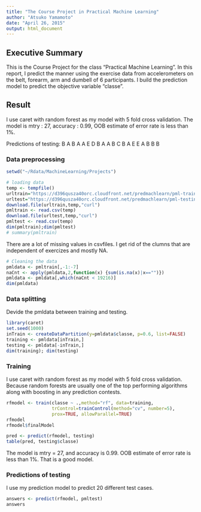 ```yaml
---
title: "The Course Project in Practical Machine Learning"
author: "Atsuko Yamamoto"
date: "April 26, 2015"
output: html_document
---
```

## Executive Summary
This is the Course Project for the class "Practical Machine Learning".
In this report, I predict the manner using the exercise data from accelerometers on the belt, forearm, arm and dumbell of  6 participants.
I build the prediction model to predict the objective variable "classe".

## Result
I use caret with random forest as my model with 5 fold cross validation. 
The model is mtry : 27, accuracy : 0.99, OOB estimate of  error rate is less than 1%. 

Predictions of testing:
B A B A A E D B A A B C B A E E A B B B

### Data preprocessing
```r
setwd("~/Rdata/MachineLearning/Projects")
```

```r
# loading data
temp <- tempfile()
urltrain="https://d396qusza40orc.cloudfront.net/predmachlearn/pml-training.csv"
urltest="https://d396qusza40orc.cloudfront.net/predmachlearn/pml-testing.csv"
download.file(urltrain,temp,"curl")
pmltrain <- read.csv(temp)
download.file(urltest,temp,"curl")
pmltest <- read.csv(temp)
dim(pmltrain);dim(pmltest)
# summary(pmltrain)
```
There are a lot of missing values in csvfiles.
I get rid of the clumns that are independent of exercizes and mostly NA.
```r
# Cleaning the data
pmldata <- pmltrain[,-1:-7]
naCnt <- apply(pmldata,2,function(x) {sum(is.na(x)|x=="")})
pmldata <- pmldata[,which(naCnt < 19216)]
dim(pmldata)
```

### Data splitting
Devide the pmldata between training and testing.
```r
library(caret)
set.seed(1000)
inTrain <- createDataPartition(y=pmldata$classe, p=0.6, list=FALSE)
training <- pmldata[inTrain,]
testing <- pmldata[-inTrain,]
dim(training); dim(testing)
```

### Training
I use caret with random forest as my model with 5 fold cross validation. Because random forests are usually one of the top performing algorithms along with boosting in any prediction contests.
```r
rfmodel <- train(classe ~ .,method="rf", data=training,
                 trControl=trainControl(method="cv", number=5),
                 prox=TRUE, allowParallel=TRUE)
rfmodel
rfmodel$finalModel
```

```r
pred <- predict(rfmodel, testing)
table(pred, testing$classe)
```
The model is mtry = 27, and accuracy is 0.99.
OOB estimate of  error rate is less than 1%. 
That is a good model.

### Predictions of testing
I use my prediction model to predict 20 different test cases.
```r
answers <- predict(rfmodel, pmltest)
answers
```
